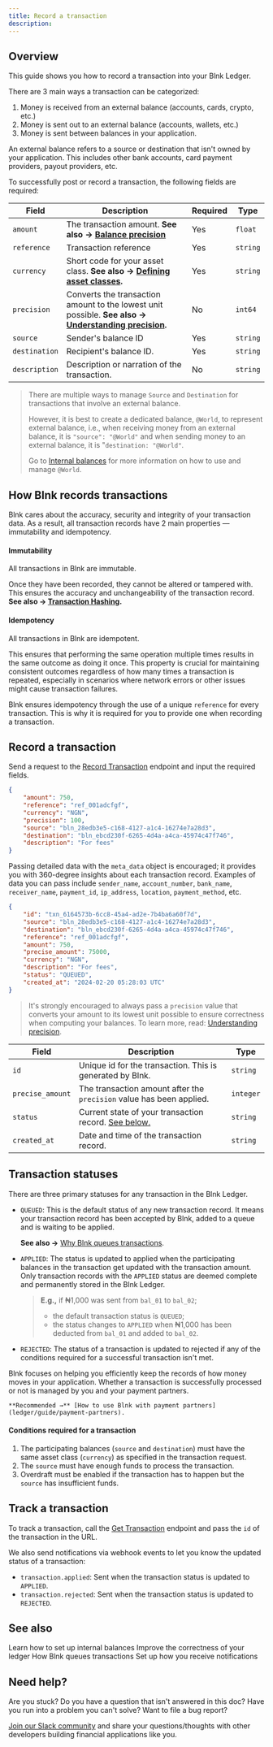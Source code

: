 ```yaml
---
title: Record a transaction
description:
---
```

## Overview

This guide shows you how to record a transaction into your Blnk Ledger. 

There are 3 main ways a transaction can be categorized:

1. Money is received from an external balance (accounts, cards, crypto, etc.)
2. Money is sent out to an external balance (accounts, wallets, etc.)
3. Money is sent between balances in your application.

<Tip>
	An external balance refers to a source or destination that isn't owned by your application. This includes other bank accounts, card payment providers, payout providers, etc.
</Tip>

To successfully post or record a transaction, the following fields are required:

| Field | Description | Required | Type
| --- | --- | --- | ---
| `amount` | The transaction amount. **See also → [Balance precision](/ledger/tutorial/precision)** | Yes | `float`
| `reference` | Transaction reference | Yes | `string`
| `currency` | Short code for your asset class. **See also → [Defining asset classes](/ledger/guide/asset-classes).** | Yes | `string`
| `precision` | Converts the transaction amount to the lowest unit possible. **See also → [Understanding precision](/ledger/tutorial/precision).** | No | `int64`
| `source`| Sender's balance ID | Yes | `string`
| `destination`| Recipient's balance ID. | Yes | `string`
| `description`| Description or narration of the transaction. | No | `string`

>There are multiple ways to manage `Source` and `Destination` for transactions that involve an external balance.
>
>However, it is best to create a dedicated balance, `@World`, to represent external balance, i.e., when receiving money from an external balance, it is `"source": "@World"` and when sending money to an external balance, it is "`destination: "@World"`. 
>
>Go to [Internal balances](/ledger/tutorial/internal-balances) for more information on how to use and manage `@World`.


## How Blnk records transactions

Blnk cares about the accuracy, security and integrity of your transaction data. As a result, all transaction records have 2 main properties — immutability and idempotency.

#### Immutability

All transactions in Blnk are immutable.

Once they have been recorded, they cannot be altered or tampered with. This ensures the accuracy and unchangeability of the transaction record. **See also → [Transaction Hashing](data/hash).**

#### Idempotency

All transactions in Blnk are idempotent.

This ensures that performing the same operation multiple times results in the same outcome as doing it once. This property is crucial for maintaining consistent outcomes regardless of how many times a transaction is repeated, especially in scenarios where network errors or other issues might cause transaction failures.

Blnk ensures idempotency through the use of a unique `reference` for every transaction. This is why it is required for you to provide one when recording a transaction. 

## Record a transaction

Send a request to the [Record Transaction](/misc/record-transaction) endpoint and input the required fields. 

```json request
{
    "amount": 750,
    "reference": "ref_001adcfgf",
    "currency": "NGN",
    "precision": 100,
    "source": "bln_28edb3e5-c168-4127-a1c4-16274e7a28d3",
    "destination": "bln_ebcd230f-6265-4d4a-a4ca-45974c47f746",
    "description": "For fees"
}
```

Passing detailed data with the `meta_data` object is encouraged; it provides you with 360-degree insights about each transaction record. Examples of data you can pass include `sender_name`, `account_number`, `bank_name`, `receiver_name`, `payment_id`, `ip_address`, `location`, `payment_method`, etc.

```json response
{
    "id": "txn_6164573b-6cc8-45a4-ad2e-7b4ba6a60f7d",
    "source": "bln_28edb3e5-c168-4127-a1c4-16274e7a28d3",
    "destination": "bln_ebcd230f-6265-4d4a-a4ca-45974c47f746",
    "reference": "ref_001adcfgf",
    "amount": 750,
    "precise_amount": 75000,
    "currency": "NGN",
    "description": "For fees",
    "status": "QUEUED",
    "created_at": "2024-02-20 05:28:03 UTC"
}
```

>It's strongly encouraged to always pass a `precision` value that converts your amount to its lowest unit possible to ensure correctness when computing your balances. To learn more, read: [Understanding precision](/ledger/tutorial/precision).

| Field | Description | Type
| --- | --- | --- 
|`id`| Unique id for the transaction. This is generated by Blnk. | `string`
| `precise_amount` | The transaction amount after the `precision` value has been applied. | `integer`
| `status`| Current state of your transaction record. [See below.](#transaction-statuses) | `string`
|`created_at`| Date and time of the transaction record. | `string`

## Transaction statuses

There are three primary statuses for any transaction in the Blnk Ledger.

- `QUEUED`: This is the default status of any new transaction record. It means your transaction record has been accepted by Blnk, added to a queue and is waiting to be applied. 
  
  **See also →** [Why Blnk queues transactions](/ledger/guide/queuing-transactions).

- `APPLIED`: The status is updated to applied when the participating balances in the transaction get updated with the transaction amount. Only transaction records with the `APPLIED` status are deemed complete and permanently stored in the Blnk Ledger. 
  
  >**E.g.,** if ₦1,000 was sent from `bal_01` to `bal_02`; 
  >- the default transaction status is `QUEUED`; 
  >- the status changes to `APPLIED` when ₦1,000 has been deducted from `bal_01` and added to `bal_02`.

- `REJECTED`: The status of a transaction is updated to rejected if any of the conditions required for a successful transaction isn't met.

<Note>
	Blnk focuses on helping you efficiently keep the records of how money moves in your application. Whether a transaction is successfully processed or not is managed by you and your payment partners.
	
	**Recommended →** [How to use Blnk with payment partners](ledger/guide/payment-partners).
</Note>

#### Conditions required for a transaction 

1. The participating balances (`source` and `destination`) must have the same asset class (`currency`) as specified in the transaction request.
2. The `source` must have enough funds to process the transaction. 
3. Overdraft must be enabled if the transaction has to happen but the `source` has insufficient funds.

## Track a transaction

To track a transaction, call the [Get Transaction](/misc/get-transaction) endpoint and pass the `id` of the transaction in the URL. 

We also send notifications via webhook events to let you know the updated status of a transaction:

- `transaction.applied`: Sent when the transaction status is updated to `APPLIED`.
- `transaction.rejected`: Sent when the transaction status is updated to `REJECTED`.

## See also

<CardGroup>
	<Card title="Setting up internal balances" icon="book-open-cover" href="/ledger/tutorial/internal-balances">
     Learn how to set up internal balances
  </Card>
  <Card title="Understanding precision" icon="book-open-cover" href="/ledger/tutorial/precision">
     Improve the correctness of your ledger
  </Card>
	<Card title="Handling concurrency" icon="book-open-cover" href="/ledger/tutorial/queuing-transactions">
		How Blnk queues transactions
  </Card>
  <Card title="Managing notifications" icon="book-open-cover" href="/intro/notifications">
	  Set up how you receive notifications
  </Card>
</CardGroup>

## Need help?

Are you stuck? Do you have a question that isn't answered in this doc? Have you run into a problem you can't solve? Want to file a bug report?

[Join our Slack community](https://join.slack.com/t/blnk-ledger/shared_invite/zt-2fwdivkvm-zHW4F8lwtVsbIaPg~dyx9w) and share your questions/thoughts with other developers building financial applications like you.

